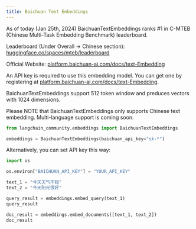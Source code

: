 ```yaml
---
title: Baichuan Text Embeddings
---
```


As of today (Jan 25th, 2024) BaichuanTextEmbeddings ranks #1 in C-MTEB (Chinese Multi-Task Embedding Benchmark) leaderboard.

Leaderboard (Under Overall -> Chinese section): [huggingface.co/spaces/mteb/leaderboard](https://huggingface.co/spaces/mteb/leaderboard)

Official Website: [platform.baichuan-ai.com/docs/text-Embedding](https://platform.baichuan-ai.com/docs/text-Embedding)

An API key is required to use this embedding model. You can get one by registering at [platform.baichuan-ai.com/docs/text-Embedding](https://platform.baichuan-ai.com/docs/text-Embedding).

BaichuanTextEmbeddings support 512 token window and preduces vectors with 1024 dimensions.

Please NOTE that BaichuanTextEmbeddings only supports Chinese text embedding. Multi-language support is coming soon.

```python
from langchain_community.embeddings import BaichuanTextEmbeddings

embeddings = BaichuanTextEmbeddings(baichuan_api_key="sk-*")
```

Alternatively, you can set API key this way:

```python
import os

os.environ["BAICHUAN_API_KEY"] = "YOUR_API_KEY"
```

```python
text_1 = "今天天气不错"
text_2 = "今天阳光很好"

query_result = embeddings.embed_query(text_1)
query_result
```

```python
doc_result = embeddings.embed_documents([text_1, text_2])
doc_result
```

